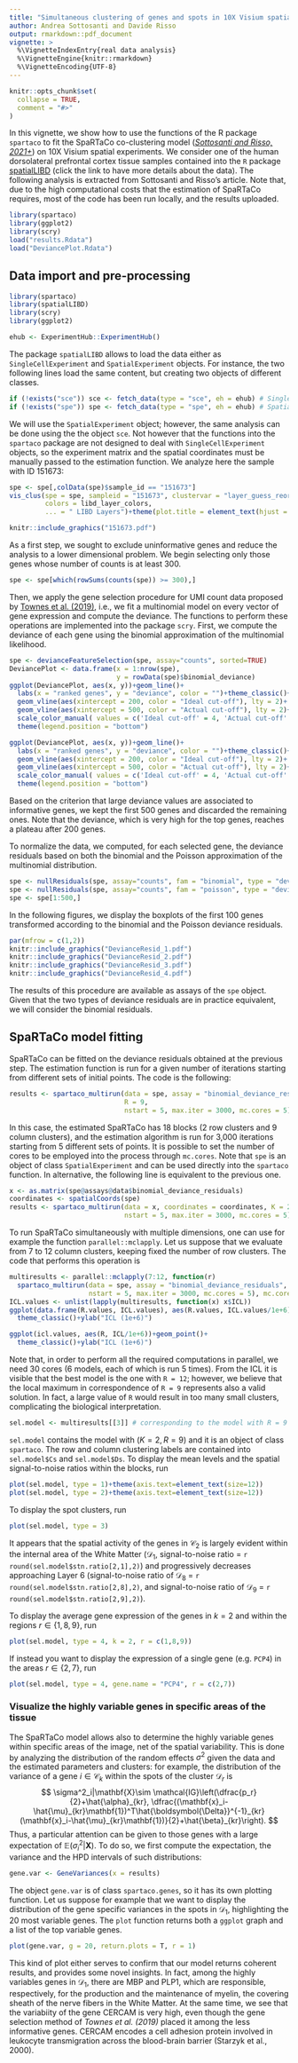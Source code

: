 ```yaml
---
title: "Simultaneous clustering of genes and spots in 10X Visium spatial transcriptomic experiments using SpaRTaCo"
author: Andrea Sottosanti and Davide Risso
output: rmarkdown::pdf_document
vignette: >
  %\VignetteIndexEntry{real data analysis}
  %\VignetteEngine{knitr::rmarkdown}
  %\VignetteEncoding{UTF-8}
---
```


```r
knitr::opts_chunk$set(
  collapse = TRUE,
  comment = "#>"
)
```

In this vignette, we show how to use  the functions of the R package `spartaco` to fit the SpaRTaCo co-clustering model ([*Sottosanti and Risso, 2021+*](https://arxiv.org/pdf/2110.04872.pdf)) on 10X Visium spatial experiments. We consider one of the human dorsolateral prefrontal cortex tissue samples contained into the `R` package [spatialLIBD](http://spatial.libd.org/spatialLIBD/) (click the link to have more details about the data). The following analysis is extracted from  Sottosanti and Risso's article. Note that, due to the high computational costs that the estimation of SpaRTaCo requires, most of the code has  been run locally, and the results uploaded.


```r
library(spartaco)
library(ggplot2)
library(scry)
load("results.Rdata")
load("DeviancePlot.Rdata")
```


## Data import and pre-processing

```r
library(spartaco)
library(spatialLIBD)
library(scry)
library(ggplot2)

ehub <- ExperimentHub::ExperimentHub()
```

The package `spatialLIBD` allows to load the data either as `SingleCellExperiment` and `SpatialExperiment` objects. For instance, the two following lines load the same content, but creating two objects of different classes.

```r
if (!exists("sce")) sce <- fetch_data(type = "sce", eh = ehub) # SingleCellExperiment
if (!exists("spe")) spe <- fetch_data(type = "spe", eh = ehub) # SpatialExperiment
```

We will use the `SpatialExperiment` object; however, the same analysis can be done using the the object `sce`. Not however that the functions into the `spartaco` package are not designed to deal with `SingleCellExperiment` objects, so the experiment matrix and the spatial coordinates must be manually passed to the estimation function. We analyze here the sample with ID 151673:

```r
spe <- spe[,colData(spe)$sample_id == "151673"]
vis_clus(spe = spe, sampleid = "151673", clustervar = "layer_guess_reordered", 
         colors = libd_layer_colors,
         ... = " LIBD Layers")+theme(plot.title = element_text(hjust = .5))
```
```r
knitr::include_graphics("151673.pdf")
```

As a first step, we sought to exclude uninformative genes and reduce the analysis to a lower dimensional
problem. We begin selecting only those genes whose number of counts is at least 300.

```r
spe <- spe[which(rowSums(counts(spe)) >= 300),]
```

Then, we apply the gene selection procedure for UMI count data proposed by [Townes et al.
(2019)](https://genomebiology.biomedcentral.com/articles/10.1186/s13059-019-1861-6), i.e., we fit a multinomial model on every vector of gene expression and compute the deviance. The functions to perform these operations are implemented into the package `scry`. First, we compute the deviance of each gene using the binomial approximation of the multinomial likelihood.

```r
spe <- devianceFeatureSelection(spe, assay="counts", sorted=TRUE)
DeviancePlot <- data.frame(x = 1:nrow(spe),
                           y = rowData(spe)$binomial_deviance)
ggplot(DeviancePlot, aes(x, y))+geom_line()+
  labs(x = "ranked genes", y = "deviance", color = "")+theme_classic()+
  geom_vline(aes(xintercept = 200, color = "Ideal cut-off"), lty = 2)+
  geom_vline(aes(xintercept = 500, color = "Actual cut-off"), lty = 2)+
  scale_color_manual( values = c('Ideal cut-off' = 4, 'Actual cut-off' = 2))+
  theme(legend.position = "bottom")
```

```r
ggplot(DeviancePlot, aes(x, y))+geom_line()+
  labs(x = "ranked genes", y = "deviance", color = "")+theme_classic()+
  geom_vline(aes(xintercept = 200, color = "Ideal cut-off"), lty = 2)+
  geom_vline(aes(xintercept = 500, color = "Actual cut-off"), lty = 2)+
  scale_color_manual( values = c('Ideal cut-off' = 4, 'Actual cut-off' = 2))+
  theme(legend.position = "bottom")
```

Based on the criterion that large deviance values are associated to informative genes, we kept the first
500 genes and discarded the remaining ones. Note that the deviance, which
is very high for the top genes, reaches a plateau after 200 genes. 

To normalize the data, we computed,
for each selected gene, the deviance residuals based on both the binomial and the Poisson approximation of the multinomial
distribution.

```r
spe <- nullResiduals(spe, assay="counts", fam = "binomial", type = "deviance")
spe <- nullResiduals(spe, assay="counts", fam = "poisson", type = "deviance")
spe <- spe[1:500,]
```

In the following figures, we display the boxplots of the first 100 genes transformed according to the binomial and the Poisson deviance residuals.

```r
par(mfrow = c(1,2))
knitr::include_graphics("DevianceResid_1.pdf")
knitr::include_graphics("DevianceResid_2.pdf")
knitr::include_graphics("DevianceResid_3.pdf")
knitr::include_graphics("DevianceResid_4.pdf")
```

The results of this procedure are available as assays of the `spe` object. Given that the two types of deviance residuals are in practice equivalent, we will consider the binomial residuals.

## SpaRTaCo model fitting

SpaRTaCo can be fitted on the deviance residuals obtained at the previous step. The estimation function is run for a given number of iterations starting from different sets of initial points. The code is the following:

```r
results <- spartaco_multirun(data = spe, assay = "binomial_deviance_residuals", K = 2, 
                             R = 9, 
                             nstart = 5, max.iter = 3000, mc.cores = 5)
```
 
In this case, the estimated SpaRTaCo has 18 blocks (2 row clusters and 9 column clusters), and the estimation algorithm is run for 3,000 iterations starting from 5 different sets of points. It is possible to set the number of cores to be employed into the process through `mc.cores`. Note that `spe` is an object of class `SpatialExperiment` and can be used directly into the `spartaco` function. In alternative, the following line is equivalent to the previous one.

```r
x <- as.matrix(spe@assays@data$binomial_deviance_residuals)
coordinates <- spatialCoords(spe)
results <- spartaco_multirun(data = x, coordinates = coordinates, K = 2, R = 9, 
                             nstart = 5, max.iter = 3000, mc.cores = 5)
```

To run SpaRTaCo simultaneously with multiple dimensions, one can use for example the function `parallel::mclapply`. Let us suppose that we evaluate from 7 to 12 column clusters, keeping fixed the number of row clusters. The code that performs this operation is

```r
multiresults <- parallel::mclapply(7:12, function(r)
  spartaco_multirun(data = spe, assay = "binomial_deviance_residuals", K = 2, R = r, 
                    nstart = 5, max.iter = 3000, mc.cores = 5), mc.cores = length(R.values))
ICL.values <- unlist(lapply(multiresults, function(x) x$ICL))
ggplot(data.frame(R.values, ICL.values), aes(R.values, ICL.values/1e+6))+geom_point()+
  theme_classic()+ylab("ICL (1e+6)")
```

```r
ggplot(icl.values, aes(R, ICL/1e+6))+geom_point()+
  theme_classic()+ylab("ICL (1e+6)")
```

Note that, in order to perform all the required computations in parallel, we need 30 cores (6 models, each of which is run 5 times).
From the ICL it is visible that the best model is the one with `R = 12`; however, we believe that the local maximum in correspondence of
`R = 9` represents also a valid solution. In fact, a large value of `R` would result in too many small clusters, complicating the biological interpretation.

```r
sel.model <- multiresults[[3]] # corresponding to the model with R = 9
```

`sel.model` contains the model with $(K=2,R=9)$ and it is an object of class `spartaco`. The row and column clustering labels are contained into `sel.model$Cs` and `sel.model$Ds`. To display the mean levels and the spatial signal-to-noise ratios within the blocks, run


```r
plot(sel.model, type = 1)+theme(axis.text=element_text(size=12))
plot(sel.model, type = 2)+theme(axis.text=element_text(size=12))
```

To display the spot clusters, run

```r
plot(sel.model, type = 3)
```

It appears that the spatial activity of the genes in $\mathcal{C}_2$ is largely evident within
the internal area of the White Matter ($\mathcal{D}_1$, signal-to-noise ratio = `r round(sel.model$stn.ratio[2,1],2)`) and progressively decreases approaching Layer
6 (signal-to-noise ratio of $\mathcal{D}_8$ = `r round(sel.model$stn.ratio[2,8],2)`, and signal-to-noise ratio of $\mathcal{D}_9$ = `r round(sel.model$stn.ratio[2,9],2)`).

To display the average gene expression of the genes in $k = 2$ and within the regions $r \in \{1,8,9 \}$, run

```r
plot(sel.model, type = 4, k = 2, r = c(1,8,9))
```

If instead you want to display the expression of a single gene (e.g. `PCP4`) in the areas $r\in\{2,7\}$, run

```r
plot(sel.model, type = 4, gene.name = "PCP4", r = c(2,7))
```

### Visualize the highly variable genes in specific areas of the tissue

The SpaRTaCo model allows also to determine the highly variable genes within specific areas of the image, net of the spatial variability. This is done by analyzing the distribution of the random effects $\sigma^2$ given the data and the estimated parameters and clusters: for example, the distribution of the variance of a gene $i\in\mathcal{C}_k$ within the spots of the cluster $\mathcal{D}_r$ is 
$$
\sigma^2_i|\mathbf{X}\sim \mathcal{IG}\left(\dfrac{p_r}{2}+\hat{\alpha}_{kr}, \dfrac{(\mathbf{x}_i-\hat{\mu}_{kr}\mathbf{1})^T\hat{\boldsymbol{\Delta}}^{-1}_{kr}(\mathbf{x}_i-\hat{\mu}_{kr}\mathbf{1})}{2}+\hat{\beta}_{kr}\right).
$$
Thus, a particular attention can be given to those genes with a large expectation of $\mathbb{E}(\sigma^2_i|\mathbf{X})$. To do so, we first compute the expectation, the variance and the HPD intervals of such distributions:

```r
gene.var <- GeneVariances(x = results)
```

The object `gene.var` is of class `spartaco.genes`, so it has its own plotting function. Let us suppose for example that we want to display the distribution of the gene specific variances in the spots in $\mathcal{D}_1$, highlighting the 20 most variable genes. The `plot` function returns both a `ggplot` graph and a list of the top variable genes.

```r
plot(gene.var, g = 20, return.plots = T, r = 1)
```

This kind of plot either serves to confirm that our model returns coherent results, and provides some novel insights. In fact, among the highly variables genes in $\mathcal{D}_1$, there are MBP and PLP1, which are responsible,
respectively, for the production and the maintenance of myelin, the covering sheath of the nerve fibers in the White Matter. At the same time, we see that the variabiity of the gene CERCAM is very high, even though the gene selection method of  *Townes et al. (2019)* placed it among the less informative genes. CERCAM
encodes a cell adhesion protein involved in leukocyte transmigration across the blood-brain barrier
(Starzyk et al., 2000).
